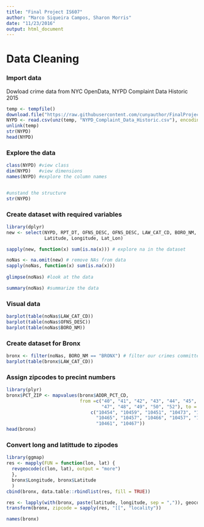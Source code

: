```yaml
---
title: "Final Project IS607"
author: "Marco Siqueira Campos, Sharon Morris"
date: "11/23/2016"
output: html_document
---
```


# Data Cleaning

### Import data

Dowload crime data from NYC OpenData, NYPD Complaint Data Historic 2015 

```r
temp <- tempfile()
download.file("https://raw.githubusercontent.com/cunyauthor/FinalProject/master/NYPD_Complaint_Data_Historic.zip",temp)
NYPD <- read.csv(unz(temp, "NYPD_Complaint_Data_Historic.csv"), encoding="UTF-8", na.strings=c("","NA"), stringsAsFactors = F)
unlink(temp)
str(NYPD)
head(NYPD)
```


### Explore the data

```r
class(NYPD) #view class
dim(NYPD)   #view dimensions
names(NYPD) #explore the column names


#unstand the structure
str(NYPD)   
```


### Create dataset with required variables

```r
library(dplyr)
new <- select(NYPD, RPT_DT, OFNS_DESC, OFNS_DESC, LAW_CAT_CD, BORO_NM, ADDR_PCT_CD,
              Latitude, Longitude, Lat_Lon)

sapply(new, function(x) sum(is.na(x))) # explore na in the dataset

noNas <- na.omit(new) # remove NAs from data
sapply(noNas, function(x) sum(is.na(x)))
       
glimpse(noNas) #look at the data

summary(noNas) #summarize the data
```

### Visual data

```r
barplot(table(noNas$LAW_CAT_CD))
barplot(table(noNas$OFNS_DESC))
barplot(table(noNas$BORO_NM))
```

### Create dataset for Bronx

```r
bronx <- filter(noNas, BORO_NM == "BRONX") # filter our crimes committed in the Bronx
barplot(table(bronx$LAW_CAT_CD))
```

### Assign zipcodes to precint numbers

```r
library(plyr)
bronx$PCT_ZIP <- mapvalues(bronx$ADDR_PCT_CD, 
                           from =c("40", "41", "42", "43", "44", "45", "46", 
                                   "47", "48", "49", "50", "52"), to = 
                               c("10454", "10459", "10451", "10473", "10452",
                                 "10465", "10457", "10466", "10457", "10461",
                                 "10461", "10467"))
head(bronx)
```


### Convert long and latittude to zipodes

```r
library(ggmap)
res <- mapply(FUN = function(lon, lat) { 
  revgeocode(c(lon, lat), output = "more") 
  }, 
  bronx$Longitude, bronx$Latitude
  )
cbind(bronx, data.table::rbindlist(res, fill = TRUE))

res <- lapply(with(bronx, paste(latitude, longitude, sep = ",")), geocode, output = "more")
transform(bronx, zipcode = sapply(res, "[[", "locality"))

names(bronx)
```

